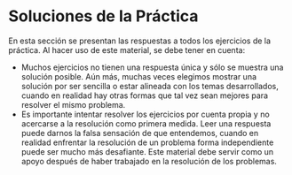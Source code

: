 ```{=latex}
\thispagestyle{primerapagina}
```

# Soluciones de la Práctica {.unnumbered}

::: {.presentacion-capitulo data-latex=""}
En esta sección se presentan las respuestas a todos los ejercicios de la práctica. Al hacer uso de este material, se debe tener en cuenta:

- Muchos ejercicios no tienen una respuesta única y sólo se muestra una solución posible. Aún más, muchas veces elegimos mostrar una solución por ser sencilla o estar alineada con los temas desarrollados, cuando en realidad hay otras formas que tal vez sean mejores para resolver el mismo problema. 
- Es importante intentar resolver los ejercicios por cuenta propia y no acercarse a la resolución como primera medida. Leer una respuesta puede darnos la falsa sensación de que entendemos, cuando en realidad enfrentar la resolución de un problema forma independiente puede ser mucho más desafiante. Este material debe servir como un apoyo después de haber trabajado en la resolución de los problemas.
:::
